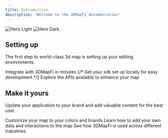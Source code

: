 ```yaml
---
title: Introduction
description: "Welcome to the 3DMapFi documentation"
---
```


<img
  className="block dark:hidden"
  src="/images/hero-light.png"
  alt="Hero Light"
/>
<img
  className="hidden dark:block"
  src="/images/hero-dark.png"
  alt="Hero Dark"
/>

## Setting up

The first step to world-class 3d map is setting up your editing environments.

<CardGroup cols={2}>
  <Card
    title="Quick Start"
    icon="rocket"
    href="https://mintlify.com/docs/quickstart"
  >
    Integrate with 3DMapFi in minutes
  </Card>
  {/* <Card
    title="Installation"
    icon="terminal"
    href="https://mintlify.com/docs/development"
  >
    Get your sdk set up locally for easy development
  </Card> */}
  <Card
    title="Reference APIs"
    icon="code"
    href="https://mintlify.com/docs/api-playground/openapi"
  >
    Explore the APIs available to enhance your map
  </Card>
</CardGroup>

## Make it yours

Update your application to your brand and add valuable content for the best user.

<CardGroup cols={2}>
  <Card
    title="Customize Map"
    icon="palette"
    href="https://mintlify.com/docs/settings/global"
  >
    Customize your map to your colors and brands
  </Card>
  <Card
    title="Add Data and Interactions"
    icon="screwdriver-wrench"
    href="https://mintlify.com/docs/content/components/accordions"
  >
    Learn how to add your own data and interactions to the map
  </Card>
  <Card
    title="Get Inspiration"
    icon="stars"
    href="https://mintlify.com/customers"
  >
    See how 3DMapFi is used across different industries
  </Card>
</CardGroup>
